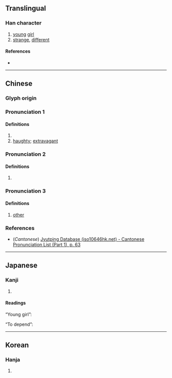 {{character info}}
==Translingual==

===Han character===
{{Han char|rn=9|rad=人|as=03|sn=5|four=|canj=OHP|ids=⿰亻乇}}

# [[young]] [[girl]]
# [[strange]], [[different]]

====References====
* {{Han ref|kx=0093.010|dkj=00376|dj=0196.050|hdz=10114.060|uh=4EDB|ud=20187}}

----

==Chinese==
{{zh-forms}}

===Glyph origin===
{{Han etym}}

===Pronunciation 1===
{{zh-pron
|m=chà
|cat=n,a
}}

====Definitions====
{{zh-hanzi}}

# {{zh-alt-form|姹|[[young]] [[girl]]}}
# [[haughty]]; [[extravagant]] <!-- 《玉篇》驕逸也 -->

===Pronunciation 2===
{{zh-pron
|m=tuō
|cat=v
}}

====Definitions====
{{zh-hanzi}}

# {{zh-alt-form|侂|to [[depend]]}}

===Pronunciation 3===
{{zh-pron
|m=duó
|c=tok3
|mc=y
|oc=y
|ma=
|cat=n,a
}}

====Definitions====
{{zh-hanzi}}

# [[other]] <!-- Guangyun and Jiyun: 他也 -->

===References===
* (''Cantonese'') [http://www.iso10646hk.net/jp/document/download.jsp Jyutping Database (iso10646hk.net) - Cantonese Pronunciation List (Part 1), p. 63]

----

==Japanese==

===Kanji===
{{ja-kanji|grade=|rs=人03}}

# {{rfdef|ja|sort=人03}}

====Readings====
“Young girl”:
{{ja-readings
|goon=た
|kanon=た
|kun=おとめ-<をとめ-
}}

“To depend”:
{{ja-readings
|goon=だく
|kanon=たく
|kun=よ-る
}}

----

==Korean==

===Hanja===
{{ko-hanja|hangeul=[[차]], [[탁]]|rv=cha, tak|mr=ch'a, t'ak}}

# {{rfdef|ko|sort=人03}}